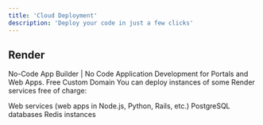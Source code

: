 ```yaml
---
title: 'Cloud Deployment'
description: 'Deploy your code in just a few clicks'
---
```


## Render

No-Code App Builder | No Code Application Development for Portals and Web Apps.
<Tip>Free Custom Domain</Tip>
You can deploy instances of some Render services free of charge:

Web services (web apps in Node.js, Python, Rails, etc.)
PostgreSQL databases
Redis instances